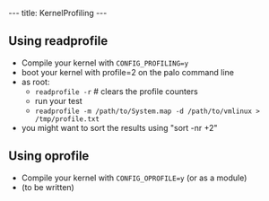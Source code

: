 ---
title: KernelProfiling
---

== Using readprofile ==

* Compile your kernel with <tt>CONFIG_PROFILING=y</tt>
* boot your kernel with profile=2 on the palo command line
* as root:
** <code>readprofile -r</code> # clears the profile counters
** run your test
** <code>readprofile -m /path/to/System.map -d /path/to/vmlinux > /tmp/profile.txt</code>
* you might want to sort the results using "sort -nr +2"

== Using oprofile ==

* Compile your kernel with <tt>CONFIG_OPROFILE=y</tt> (or as a module)
* (to be written)